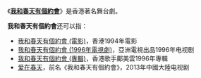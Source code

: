 《'''[[我和春天有個約會|我和春天有個約會]]'''》是香港著名舞台劇。

'''我和春天有個約會'''还可以指：
*[[我和春天有個約會_(電影)|我和春天有個約會 (電影)]]，香港1994年電影
*[[我和春天有個約會_(1996年電視劇)|我和春天有個約會 (1996年電視劇)]]，亞洲電視出品1996年电视剧
*[[我和春天有個約會_(專輯)|我和春天有個約會 (專輯)]]，香港歌手鄺美雲1996年專輯
*[[爱在春天|爱在春天]]，前名《我和春天有個約會》，2013年中國大陸电视剧

{{disambig|w我|Cat=八字以上作品消歧義}}